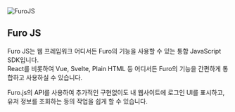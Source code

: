 <img nozoom="true" src="/images/furo-js.png" alt="FuroJS" />

## Furo JS

Furo JS는 웹 프레임워크 어디서든 Furo의 기능을 사용할 수 있는 통합 JavaScript SDK입니다.<br/>
React를 비롯하여 Vue, Svelte, Plain HTML 등 어디서든 Furo의 기능을 간편하게 통합하고 사용하실 수 있습니다.

Furo.js의 API를 사용하여 추가적인 구현없이도 내 웹사이트에 로그인 UI를 표시하고, 유저 정보를 조회하는 등의 작업을 쉽게 할 수 있습니다.
